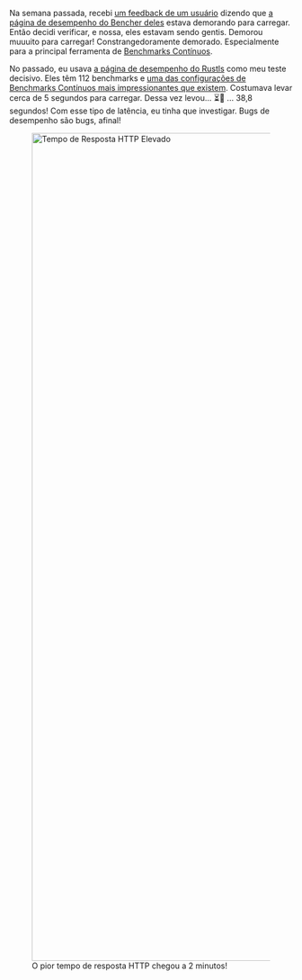 Na semana passada, recebi [um feedback de um usuário][github bitcoin 27284] dizendo que [a página de desempenho do Bencher deles][0xb10c perf page] estava demorando para carregar. Então decidi verificar, e nossa, eles estavam sendo gentis. Demorou muuuito para carregar! Constrangedoramente demorado. Especialmente para a principal ferramenta de [Benchmarks Contínuos][continuous benchmarking].

No passado, eu usava [a página de desempenho do Rustls][rustls perf page] como meu teste decisivo. Eles têm 112 benchmarks e [uma das configurações de Benchmarks Contínuos mais impressionantes que existem][rustls case study]. Costumava levar cerca de 5 segundos para carregar. Dessa vez levou... ⏳👀 ... 38,8 segundos! Com esse tipo de latência, eu tinha que investigar. Bugs de desempenho são bugs, afinal!

<div class="content has-text-centered">
<figure>
<img
    src="https://s3.amazonaws.com/public.bencher.dev/engineering/sqlite-performance-tuning/http-response-times.png"
    width="2368"
    height="1472"
    alt="Tempo de Resposta HTTP Elevado"
/>
<figcaption>O pior tempo de resposta HTTP chegou a 2 minutos!</figcaption>
</figure>
</div>

[github bitcoin 27284]: https://github.com/bitcoin/bitcoin/issues/27284#issuecomment-2046870296

[0xb10c perf page]: /pt/perf/0xb10c-s-bitcoin-core
[continuous benchmarking]: /pt/docs/explanation/continuous-benchmarking/
[rustls perf page]: /pt/perf/rustls-821705769?notify_kind=alert&notify_text=Saiba+mais+sobre+benchmarks+contínuos+para+o+projeto+Rustls.&notify_timeout=2147483647&notify_link_url=https%3A%2F%2Fbencher.dev%2Flearn%2Fcase-study%2Frustls%2F&notify_link_text=Leia+o+estudo+de+caso
[rustls case study]: /pt/learn/case-study/rustls/